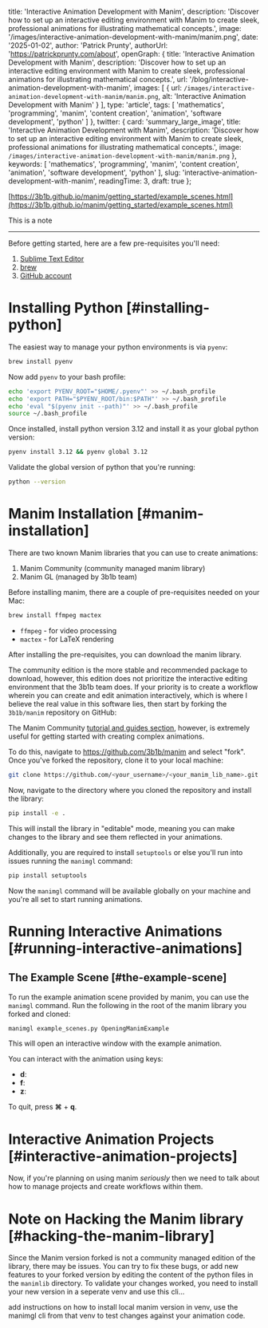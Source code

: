 
  title: 'Interactive Animation Development with Manim',
  description: 'Discover how to set up an interactive editing environment with Manim to create sleek, professional animations for illustrating mathematical concepts.',
  image: '/images/interactive-animation-development-with-manim/manim.png',
  date: '2025-01-02',
  author: 'Patrick Prunty',
  authorUrl: 'https://patrickprunty.com/about',
  openGraph: {
    title: 'Interactive Animation Development with Manim',
    description: 'Discover how to set up an interactive editing environment with Manim to create sleek, professional animations for illustrating mathematical concepts.',
    url: '/blog/interactive-animation-development-with-manim',
    images: [
      {
        url: `/images/interactive-animation-development-with-manim/manim.png`,
        alt: 'Interactive Animation Development with Manim'
      }
    ],
    type: 'article',
    tags: [
      'mathematics',
      'programming',
      'manim',
      'content creation',
      'animation',
      'software development',
      'python'
    ]
  },
  twitter: {
    card: 'summary_large_image',
    title: 'Interactive Animation Development with Manim',
    description: 'Discover how to set up an interactive editing environment with Manim to create sleek, professional animations for illustrating mathematical concepts.',
    image: `/images/interactive-animation-development-with-manim/manim.png`
  },
  keywords: [
    'mathematics',
    'programming',
    'manim',
    'content creation',
    'animation',
    'software development',
    'python'
  ],
  slug: 'interactive-animation-development-with-manim',
  readingTime: 3,
  draft: true
};

[https://3b1b.github.io/manim/getting_started/example_scenes.html](https://3b1b.github.io/manim/getting_started/example_scenes.html)

<Admonition type="warning" title="Info">
  This is a note
</Admonition>

***

Before getting started, here are a few pre-requisites you'll need:

1. [Sublime Text Editor](https://www.sublimetext.com/)
2. [brew](https://brew.sh/)
3. [GitHub account](https://github.com/)

# Installing Python [#installing-python]

The easiest way to manage your python environments is via `pyenv`:

```bash
brew install pyenv
```

Now add `pyenv` to your bash profile:

```bash
echo 'export PYENV_ROOT="$HOME/.pyenv"' >> ~/.bash_profile
echo 'export PATH="$PYENV_ROOT/bin:$PATH"' >> ~/.bash_profile
echo 'eval "$(pyenv init --path)"' >> ~/.bash_profile
source ~/.bash_profile
```

Once installed, install python version 3.12 and install it as your 
global python version:

```bash
pyenv install 3.12 && pyenv global 3.12
```

Validate the global version of python that you're running:

```bash
python --version
```

# Manim Installation [#manim-installation]

There are two known Manim libraries that you can use to create animations:

1. Manim Community (community managed manim library)
2. Manim GL (managed by 3b1b team)

Before installing manim, there are a couple of pre-requisites needed on your Mac:

```bash
brew install ffmpeg mactex
```

* `ffmpeg` - for video processing
* `mactex` - for LaTeX rendering

After installing the pre-requisites, you can download the manim library.

The community edition is the more stable and recommended package to download, however,
this edition does not prioritize the interactive editing environment that the 3b1b team does.
If your priority is to create a workflow wherein you can create and edit animation interactively,
which is where I believe the real value in this software lies, then start by forking the `3b1b/manim` repository on GitHub:

The Manim Community [tutorial and guides section](https://docs.manim.community/en/stable/tutorials/quickstart.html), however, is extremely useful for getting started with creating complex
animations.

To do this, navigate to https://github.com/3b1b/manim and select "fork". Once you've forked the repository, clone it to your local machine:

```bash
git clone https://github.com/<your_username>/<your_manim_lib_name>.git
```

Now, navigate to the directory where you cloned the repository and install the library:

```bash
pip install -e .
```

This will install the library in "editable" mode, meaning you can make changes to the library and see them reflected
in your animations.

Additionally, you are required to install `setuptools` or else you'll run into issues running the `manimgl` command:

```bash
pip install setuptools
```

Now the `manimgl` command will be available globally on your machine and you're all set to start running animations.

# Running Interactive Animations [#running-interactive-animations]

## The Example Scene [#the-example-scene]

To run the example animation scene provided by manim, you can use the `manimgl` command. Run the following in
the root of the manim library you forked and cloned:

```bash
manimgl example_scenes.py OpeningManimExample
```

This will open an interactive window with the example animation.

You can interact with the animation using keys:

- **d**:
- **f**:
- **z**:

To quit, press **⌘** + **q**.

# Interactive Animation Projects [#interactive-animation-projects]

Now, if you're planning on using manim *seriously* then we need to talk about how to manage projects and create
workflows within them.


# Note on Hacking the Manim library [#hacking-the-manim-library]

Since the Manim version forked is not a community managed edition of the library, there may be issues. You can 
try to fix these bugs, or add new features to your forked version by editing 
the content of the python files in the `manimlib` directory. To validate your changes
worked, you need to install your new version in a seperate venv and use this cli...

add instructions on how to install local manim version in venv, use the manimgl cli from that venv to test changes 
against your animation code. 


